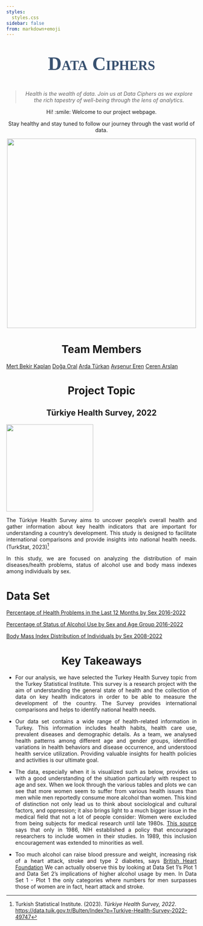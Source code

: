 ```yaml
---
styles:
  styles.css
sidebar: false
from: markdown+emoji
---
```


::: {style="text-align: center"}
::: {style="font-family: fantasy; font-size: 50px; font-style: normal; font-variant: small-caps; font-weight: 700; line-height: 39.6px; color: #385170;"}
**Data Ciphers**
:::

> *Health is the wealth of data. Join us at Data Ciphers as we explore the rich tapestry of well-being through the lens of analytics.*

Hi! :smile: Welcome to our project webpage.

Stay healthy and stay tuned to follow our journey through the vast world of data.

![](data_ciphers.gif){fig-align="center" width="500"}
:::

# Team Members {style="text-align: center"}

[Mert Bekir Kaplan](https://emu-hacettepe-analytics.github.io/emu430-fall2023-mer7kaplan/){.download-button} [Doğa Oral](https://emu-hacettepe-analytics.github.io/emu430-fall2023-doaoral/){.download-button} [Arda Türkan](https://emu-hacettepe-analytics.github.io/emu430-fall2023-ardaturkan/){.download-button} [Ayşenur Eren](https://emu-hacettepe-analytics.github.io/emu430-fall2023-AysenurErenn/){.download-button} [Ceren Arslan](https://emu-hacettepe-analytics.github.io/emu430-fall2023-ccerenarslan/){.download-button}

# Project Topic {style="text-align: center"}

## Türkiye Health Survey, 2022 {style="text-align: center"}

![](medical.gif){fig-align="center" width="230"}

::: {style="text-align: justify"}
The Türkiye Health Survey aims to uncover people's overall health and gather information about key health indicators that are important for understanding a country's development. This study is designed to facilitate international comparisons and provide insights into national health needs. (TurkStat, 2023)[^1]

In this study, we are focused on analyzing the distribution of main diseases/health problems, status of alcohol use and body mass indexes among individuals by sex.
:::

[^1]: Turkish Statistical Institute. (2023). *Türkiye Health Survey, 2022*. <https://data.tuik.gov.tr/Bulten/Index?p=Turkiye-Health-Survey-2022-49747>

# Data Set

[Percentage of Health Problems in the Last 12 Months by Sex 2016-2022](https://github.com/emu-hacettepe-analytics/emu430-fall2023-team-data_ciphers/raw/master/dataset1.xls){.download-button}

[Percentage of Status of Alcohol Use by Sex and Age Group 2016-2022](https://github.com/emu-hacettepe-analytics/emu430-fall2023-team-data_ciphers/raw/master/dataset2.xls){.download-button}

[Body Mass Index Distribution of Individuals by Sex 2008-2022](https://github.com/emu-hacettepe-analytics/emu430-fall2023-team-data_ciphers/raw/master/dataset3.xls){.download-button}

# Key Takeaways {style="text-align: center"}

::: {style="text-align: justify"}
-   For our analysis, we have selected the Turkey Health Survey topic from the Turkey Statistical Institute. This survey is a research project with the aim of understanding the general state of health and the collection of data on key health indicators in order to be able to measure the development of the country. The Survey provides international comparisons and helps to identify national health needs.

-   Our data set contains a wide range of health-related information in Turkey. This information includes health habits, health care use, prevalent diseases and demographic details. As a team, we analysed health patterns among different age and gender groups, identified variations in health behaviors and disease occurrence, and understood health service utilization. Providing valuable insights for health policies and activities is our ultimate goal.

-   The data, especially when it is visualized such as below, provides us with a good understanding of the situation particularly with respect to age and sex. When we look through the various tables and plots we can see that more women seem to suffer from various health issues than men while men reportedly consume more alcohol than women. This kind of distinction not only lead us to think about sociological and cultural factors, and oppression; it also brings light to a much bigger issue in the medical field that not a lot of people consider: Women were excluded from being subjects for medical research until late 1980s. [This source](https://orwh.od.nih.gov/toolkit/recruitment/history#:~:text=In%201986%2C%20NIH%20established%20a,Grants%20and%20Contracts%20in%201987.) says that only in 1986, NIH established a policy that encouraged researchers to include women in their studies. In 1989, this inclusion encouragement was extended to minorities as well.

-    Too much alcohol can raise blood pressure and weight, increasing risk of a heart attack, stroke and type 2 diabetes, says [British Heart Foundation](https://www.bhf.org.uk/informationsupport/heart-matters-magazine/medical/effects-of-alcohol-on-your-heart#:~:text=Too%20much%20alcohol%20can%20raise,at%20Royal%20Liverpool%20University%20Hospitals.) We can actually observe this by looking at Data Set 1's Plot 1 and Data Set 2's implications of higher alcohol usage by men. In Data Set 1 - Plot 1 the only categories where numbers for men surpasses those of women are in fact, heart attack and stroke.
:::
